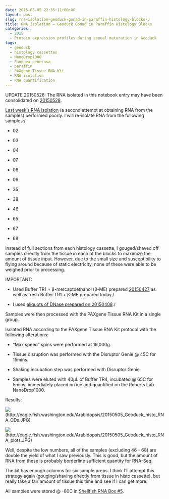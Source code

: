 ```yaml
---
date: 2015-05-05 22:35:11+00:00
layout: post
slug: rna-isolation-geoduck-gonad-in-paraffin-histology-blocks-3
title: RNA Isolation – Geoduck Gonad in Paraffin Histology Blocks
categories:
  - 2015
  - Protein expression profiles during sexual maturation in Geoduck
tags:
  - geoduck
  - histology cassettes
  - NanoDrop1000
  - Panopea generosa
  - paraffin
  - PAXgene Tissue RNA Kit
  - RNA isolation
  - RNA quantification
---
```


UPDATE 20150528: The RNA isolated in this notebook entry may have been consolidated on [20150528](2015-05-29-bioanalyzer-geoduck-gonad-rna-quality-assessment.md).

[Last week’s RNA isolation](https://robertslab.github.io/sams-notebook/posts/2015/2015-04-27-rna-isolation-geoduck-gonad-in-paraffin-histology-blocks-2.html) (a second attempt at obtaining RNA from the samples) performed poorly. I will re-isolate RNA from the following samples:/




    
  * 02

    
  * 03

    
  * 04

    
  * 07

    
  * 08

    
  * 09

    
  * 35

    
  * 38

    
  * 46

    
  * 65

    
  * 67

    
  * 68



Instead of full sections from each histology cassette, I gouged/shaved off samples directly from the tissue in each of the blocks to maximize the amount of tissue input. However, due to the small size and susceptibility to flying around because of static electricity, none of these were able to be weighed prior to processing.

IMPORTANT:


    
  * Used Buffer TR1 + β-mercaptoethanol (β-ME) prepared [20150427](https://robertslab.github.io/sams-notebook/posts/2015/2015-04-27-rna-isolation-geoduck-gonad-in-paraffin-histology-blocks-2.html) as well as fresh Buffer TR1 + β-ME prepared today./

    
  * I used [aliquots of DNase prepared on 20150408](https://robertslab.github.io/sams-notebook/posts/2015/2015-04-08-rna-isolation-geoduck-foot-in-paraffin-histology-blocks.html)./



Samples were then processed with the PAXgene Tissue RNA Kit in a single group.

Isolated RNA according to the PAXgene Tissue RNA Kit protocol with the following alterations:


    
  * “Max speed” spins were performed at 19,000g.

    
  * Tissue disruption was performed with the Disruptor Genie @ 45C for 15mins.

    
  * Shaking incubation step was performed with Disruptor Genie

    
  * Samples were eluted with 40μL of Buffer TR4, incubated @ 65C for 5mins, immediately placed on ice and quantified on the Roberts Lab NanoDrop1000.



Results:

![](https://eagle.fish.washington.edu/Arabidopsis/20150505_Geoduck_histo_RNA_ODs.JPG)(http://eagle.fish.washington.edu/Arabidopsis/20150505_Geoduck_histo_RNA_ODs.JPG)



![](https://eagle.fish.washington.edu/Arabidopsis/20150505_Geoduck_histo_RNA_plots.JPG)(http://eagle.fish.washington.edu/Arabidopsis/20150505_Geoduck_histo_RNA_plots.JPG)





Well, despite the low numbers, all of the samples (excluding 46 - 68) are double the yield of what I saw previously. This is good, but the amount of RNA from these is probably borderline sufficient quantity for RNA-Seq.

The kit has enough columns for six sample preps. I think I'll attempt this strategy again (gouging/shaving directly from tissue in histo cassette), but really take a fair amount of tissue this time and see if I can get more.

All samples were stored @ -80C in [Shellfish RNA Box #5](https://docs.google.com/spreadsheet/ccc?key=0AmS_90rPaQMzcHdyU1d0MDVMLWpaTWdadnJSd0M4UUE&usp=sharing).
